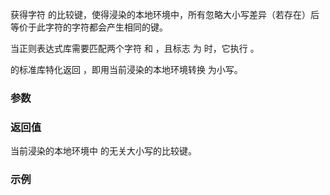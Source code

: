 {{cpp/regex/regex_traits/title|translate_nocase}}
{{cpp/regex/regex_traits/navbar}}
{{ddcl|1=
CharT translate_nocase( CharT c ) const;
}}

获得字符 {{c|c}} 的比较键，使得浸染的本地环境中，所有忽略大小写差异（若存在）后等价于此字符的字符都会产生相同的键。

当正则表达式库需要匹配两个字符 {{tt|c1}} 和 {{tt|c2}}，且标志 {{lc|std::regex_constants::icase}} 为 {{c|true}} 时，它执行 {{c|1=regex_traits&lt;&gt;::translate_nocase(c1) == regex_traits&lt;&gt;::translate_nocase(c2)}}。

{{lc|std::regex_traits}} 的标准库特化返回 {{c|std::use_facet&lt;std::ctype&lt;CharT&gt;&gt;(getloc()).tolower(c)}}，即用当前浸染的本地环境转换 {{c|c}} 为小写。

===参数===
{{par begin}}
{{par|c|需要检验等价性的字符，忽略大小写}}
{{par end}}

===返回值===
当前浸染的本地环境中 {{c|c}} 的无关大小写的比较键。

===示例===
{{example}}

{{langlinks|de|en|es|fr|it|ja|pt|ru}}